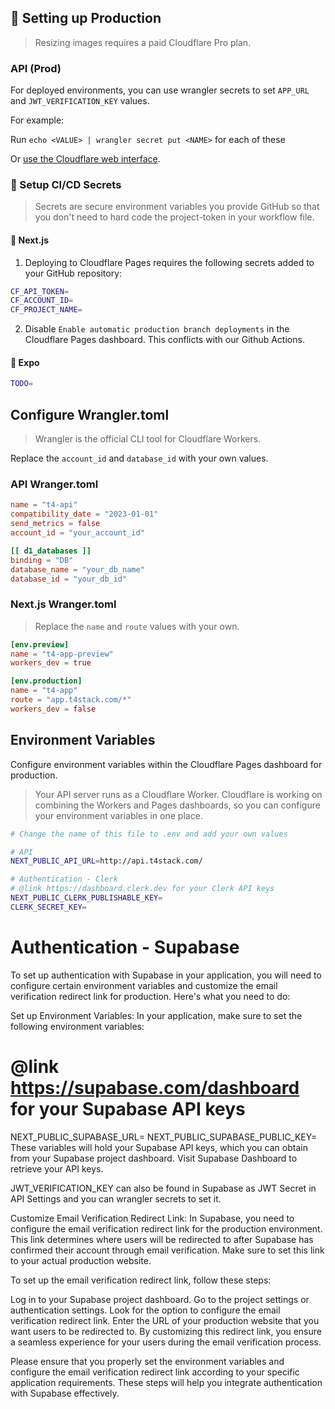 ## 🚀 Setting up Production

> Resizing images requires a paid Cloudflare Pro plan.

### API (Prod)

For deployed environments, you can use wrangler secrets to set `APP_URL` and `JWT_VERIFICATION_KEY` values.

For example:

Run `echo <VALUE> | wrangler secret put <NAME>` for each of these

Or [use the Cloudflare web interface](https://developers.cloudflare.com/workers/platform/environment-variables/#environment-variables-via-the-dashboard).

### 🤫 Setup CI/CD Secrets

> Secrets are secure environment variables you provide GitHub so that you don't need to hard code the project-token in your workflow file.

#### 🔗 Next.js

1. Deploying to Cloudflare Pages requires the following secrets added to your GitHub repository:

```bash
CF_API_TOKEN=
CF_ACCOUNT_ID=
CF_PROJECT_NAME=
```

2. Disable `Enable automatic production branch deployments` in the Cloudflare Pages dashboard. This conflicts with our Github Actions.

#### 📱 Expo

```bash
TODO=
```

## Configure Wrangler.toml

> Wrangler is the official CLI tool for Cloudflare Workers.

Replace the `account_id` and `database_id` with your own values.

### API Wranger.toml

```toml
name = "t4-api"
compatibility_date = "2023-01-01"
send_metrics = false
account_id = "your_account_id"

[[ d1_databases ]]
binding = "DB"
database_name = "your_db_name"
database_id = "your_db_id"
```

### Next.js Wranger.toml

> Replace the `name` and `route` values with your own.

```toml
[env.preview]
name = "t4-app-preview"
workers_dev = true

[env.production]
name = "t4-app"
route = "app.t4stack.com/*"
workers_dev = false
```

## Environment Variables

Configure environment variables within the Cloudflare Pages dashboard for production.

> Your API server runs as a Cloudflare Worker. Cloudflare is working on combining the Workers and Pages dashboards, so you can configure your environment variables in one place.

```bash
# Change the name of this file to .env and add your own values

# API
NEXT_PUBLIC_API_URL=http://api.t4stack.com/

# Authentication - Clerk
# @link https://dashboard.clerk.dev for your Clerk API keys
NEXT_PUBLIC_CLERK_PUBLISHABLE_KEY=
CLERK_SECRET_KEY=
```

# Authentication - Supabase

To set up authentication with Supabase in your application, you will need to configure certain environment
variables and customize the email verification redirect link for production. Here's what you need to do:

Set up Environment Variables: In your application, make sure to set the following environment variables:

# @link https://supabase.com/dashboard for your Supabase API keys

NEXT_PUBLIC_SUPABASE_URL=
NEXT_PUBLIC_SUPABASE_PUBLIC_KEY=
These variables will hold your Supabase API keys, which you can obtain from your Supabase project dashboard.
Visit Supabase Dashboard to retrieve your API keys.

JWT_VERIFICATION_KEY can also be found in Supabase as JWT Secret in API Settings
and you can wrangler secrets to set it.

Customize Email Verification Redirect Link: In Supabase, you need to configure the email verification
redirect link for the production environment. This link determines where users will be redirected to
after Supabase has confirmed their account through email verification. Make sure to set this link to
your actual production website.

To set up the email verification redirect link, follow these steps:

Log in to your Supabase project dashboard.
Go to the project settings or authentication settings.
Look for the option to configure the email verification redirect link.
Enter the URL of your production website that you want users to be redirected to.
By customizing this redirect link, you ensure a seamless experience for your users during the email verification process.

Please ensure that you properly set the environment variables and configure the email verification redirect
link according to your specific application requirements. These steps will help you integrate
authentication with Supabase effectively.
